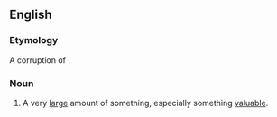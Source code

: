{{also|mother load}}
==English==

===Etymology===
A corruption of {{m|en|motherlode}}.

===Noun===
{{en-noun}}

# A very [[large]] amount of something, especially something [[valuable]].